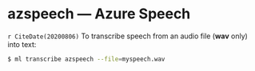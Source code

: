 # azspeech --- Azure Speech {#azspeech}

`r CiteDate(20200806)` To transcribe speech from an audio file (**wav** only)
into text:

```bash
$ ml transcribe azspeech --file=myspeech.wav
```



